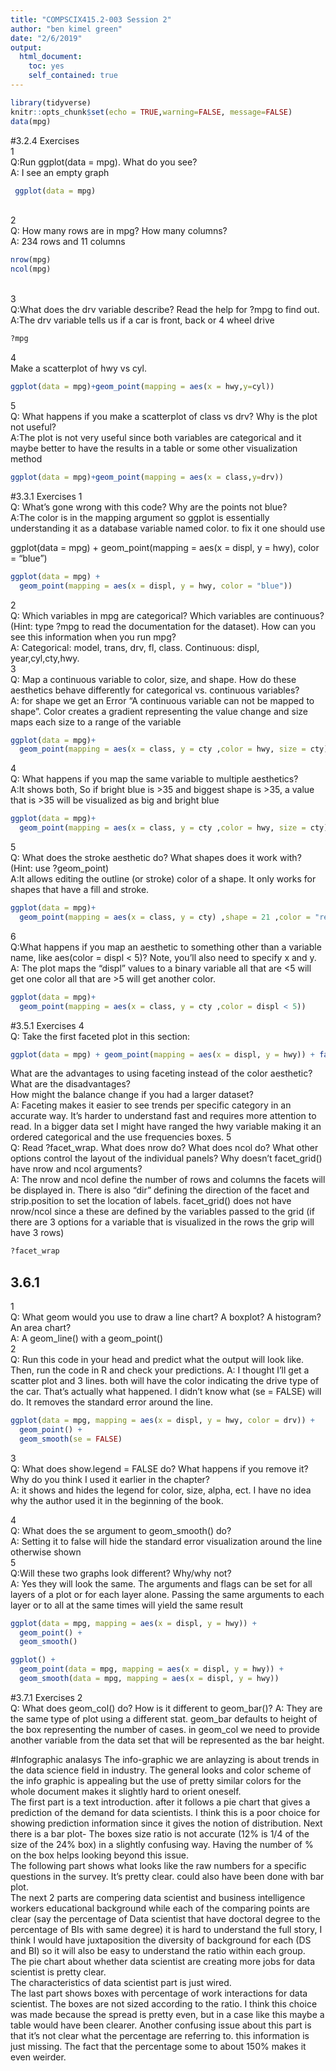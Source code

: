 ```yaml
---
title: "COMPSCIX415.2-003 Session 2"
author: "ben kimel green"
date: "2/6/2019"
output: 
  html_document: 
    toc: yes
    self_contained: true
---
```


```r
library(tidyverse)
knitr::opts_chunk$set(echo = TRUE,warning=FALSE, message=FALSE)
data(mpg)
```
#3.2.4 Exercises
<br />
1 <br />
Q:Run ggplot(data = mpg). What do you see?<br />
A: I see an empty graph 
```r
 ggplot(data = mpg)
```
<br />
2<br />
Q: How many rows are in mpg? How many columns?<br />
A: 234 rows and 11 columns
```r
nrow(mpg)
ncol(mpg)
```
<br />
3<br />
Q:What does the drv variable describe? Read the help for ?mpg to find out.<br />
A:The drv variable tells us if a car is front, back or 4 wheel drive 
```r
?mpg
```
4<br />
Make a scatterplot of hwy vs cyl.
```r
ggplot(data = mpg)+geom_point(mapping = aes(x = hwy,y=cyl))
```
5<br />
Q: What happens if you make a scatterplot of class vs drv? Why is the plot not useful?<br />
A:The plot is not very useful since both variables are categorical and it maybe better to have the results in a table or some other visualization method
```r
ggplot(data = mpg)+geom_point(mapping = aes(x = class,y=drv))
```
#3.3.1 Exercises
1<br />
Q: What’s gone wrong with this code? Why are the points not blue?<br />
A:The color is in the mapping argument so ggplot is essentially understanding it as a database variable named color. to fix it one should use<br /> 

ggplot(data = mpg) + geom_point(mapping = aes(x = displ, y = hwy), color = "blue")

```r
ggplot(data = mpg) + 
  geom_point(mapping = aes(x = displ, y = hwy, color = "blue"))
```
2<br />
Q: Which variables in mpg are categorical? Which variables are continuous? (Hint: type ?mpg to read the documentation for the dataset). How can you see this information when you run mpg? <br />
A: Categorical: model, trans, drv, fl, class. Continuous: displ, year,cyl,cty,hwy.<br />
3<br />
Q: Map a continuous variable to color, size, and shape. How do these aesthetics behave differently for categorical vs. continuous variables?<br />
A: for shape we get an Error "A continuous variable can not be mapped to shape". Color creates a gradient representing the value change and size maps each size to a range of the variable 
```r
ggplot(data = mpg)+
  geom_point(mapping = aes(x = class, y = cty ,color = hwy, size = cty))
```
4<br />
Q: What happens if you map the same variable to multiple aesthetics?<br />
A:It shows both, So if bright blue is >35 and biggest shape is >35, a value that is >35 will be visualized as big and bright blue
```r
ggplot(data = mpg)+
  geom_point(mapping = aes(x = class, y = cty ,color = hwy, size = cty))
```
5 <br />
Q: What does the stroke aesthetic do? What shapes does it work with? (Hint: use ?geom_point) <br />
A:It allows editing the outline (or stroke) color of a shape. It only works for shapes that have a fill and stroke.
```r
ggplot(data = mpg)+
  geom_point(mapping = aes(x = class, y = cty) ,shape = 21 ,color = "red", fill = "black",stroke = 1, size = 5)
```
6<br />
Q:What happens if you map an aesthetic to something other than a variable name, like aes(color = displ < 5)? Note, you’ll also need to specify x and y.
A: The plot maps the "displ" values to a binary variable all that are <5 will get one color all that are >5 will get another color.
```r
ggplot(data = mpg)+
  geom_point(mapping = aes(x = class, y = cty ,color = displ < 5))
```
#3.5.1 Exercises
4<br />
Q: Take the first faceted plot in this section:<br / >
```r
ggplot(data = mpg) + geom_point(mapping = aes(x = displ, y = hwy)) + facet_wrap(~ class, nrow = 2)
```
  What are the advantages to using faceting instead of the color aesthetic? What are the disadvantages? <br />
  How might the balance change if you had a larger dataset? <br />
  A: Faceting makes it easier to see trends per specific category in an accurate way. It's harder to understand fast and requires more attention to read. In a bigger data set I might have ranged the hwy variable making it an ordered categorical and the use frequencies boxes.
5<br />
Q: Read ?facet_wrap. What does nrow do? What does ncol do? What other options control the layout of the individual panels? Why doesn’t facet_grid() have nrow and ncol arguments? <br />
A: The nrow and ncol define the number of rows and columns the facets will be displayed in. There is also "dir" defining the direction of the facet and strip.position to set the location of labels. facet_grid() does not have nrow/ncol since a these are defined by the variables passed to the grid (if there are 3 options for a variable that is visualized in the rows the grip will have 3 rows)
```r
?facet_wrap
```
##  3.6.1 
1<br /> 
Q: What geom would you use to draw a line chart? A boxplot? A histogram? An area chart? <br />
A: A geom_line() with a geom_point()<br />
2<br />
Q: Run this code in your head and predict what the output will look like. Then, run the code in R and check your predictions.
A: I thought I'll get a scatter plot and 3 lines. both will have the color indicating the drive type of the car. That's actually what happened. I didn't know what (se = FALSE) will do. It removes the standard error around the line.
```r
ggplot(data = mpg, mapping = aes(x = displ, y = hwy, color = drv)) + 
  geom_point() + 
  geom_smooth(se = FALSE)

```
3<br />
Q: What does show.legend = FALSE do? What happens if you remove it?
Why do you think I used it earlier in the chapter? <br />
A: it shows and hides the legend for color, size, alpha, ect. I have no idea why the author used it in the beginning of the book.<br />

4<br />
Q: What does the se argument to geom_smooth() do? <br />
A: Setting it to false will hide the standard error visualization around the line otherwise shown<br />
5 <br />
Q:Will these two graphs look different? Why/why not?<br />
A: Yes they will look the same. The arguments and flags can be set for all layers of a plot or for each layer alone. Passing the same arguments to each layer or to all at the same times will yield the same result
```r
ggplot(data = mpg, mapping = aes(x = displ, y = hwy)) + 
  geom_point() + 
  geom_smooth()

ggplot() + 
  geom_point(data = mpg, mapping = aes(x = displ, y = hwy)) +
  geom_smooth(data = mpg, mapping = aes(x = displ, y = hwy))
```
#3.7.1 Exercises
2<br />
Q: What does geom_col() do? How is it different to geom_bar()?
A: They are the same type of plot using a different stat. geom_bar defaults to height of the box representing the number of cases. in geom_col we need to provide another variable from the data set that will be represented as the bar height.

#Infographic analasys
The info-graphic we are anlayzing is about trends in the data science field in industry. The general looks and color scheme of the info graphic is appealing but the use of pretty similar colors for the whole document makes it slightly hard to orient oneself.<br />
The first part is a text introduction. after it follows a pie chart that gives a prediction of the demand for data scientists. I think this is a poor choice for showing prediction information since it gives the notion of distribution.
Next there is a bar plot- The boxes size ratio is not accurate (12% is 1/4 of the size of the 24% box) in a slightly confusing way. Having the number of % on the box helps looking beyond this issue.<br />
The following part shows what looks like the raw numbers for a specific questions in the survey. It's pretty clear. could also have been done with bar plot.<br />
The next 2 parts are compering data scientist and business intelligence workers educational background while each of the comparing points are clear (say the percentage of Data scientist that have doctoral degree to the percentage of BIs with same degree) it is hard to understand the full story, I think I would have juxtaposition the diversity of background for each (DS and BI) so it will also be easy to understand the ratio within each group.<br />
The pie chart about whether data scientist are creating more jobs for data scientist is pretty clear.<br />
The characteristics of data scientist part is just wired.<br />
The last part shows boxes with percentage of work interactions for data scientist. The boxes are not sized according to the ratio. I think this choice was made because the spread is pretty even, but in a case like this maybe a table would have been clearer. Another confusing issue about this part is that it's not clear what the percentage are referring to. this information is just missing. The fact that the percentage some to about 150% makes it even weirder.  
